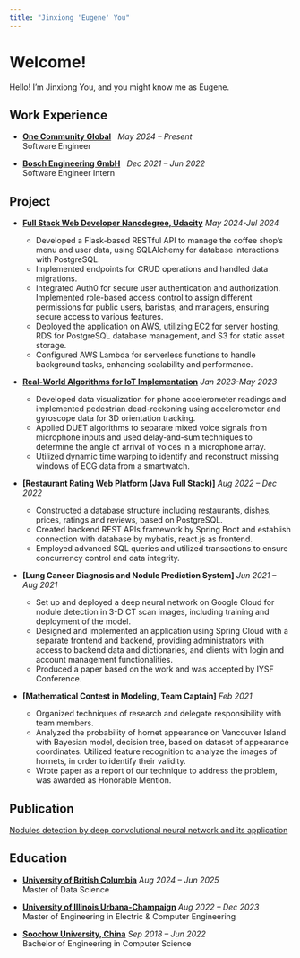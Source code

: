 ```yaml
---
title: "Jinxiong 'Eugene' You"
---
```


# Welcome!

Hello! I'm Jinxiong You, and you might know me as Eugene. 



## Work Experience

- **[One Community Global](https://www.linkedin.com/company/one-community-global/)** &nbsp; *May 2024 – Present*  
Software Engineer

- **[Bosch Engineering GmbH](https://www.linkedin.com/company/bosch-engineering-gmbh/)** &nbsp; *Dec 2021 – Jun 2022*  
Software Engineer Intern



## Project


- **[Full Stack Web Developer Nanodegree, Udacity](#)** *May 2024-Jul 2024*

    - Developed a Flask-based RESTful API to manage the coffee shop's menu and user data, using SQLAlchemy for database interactions with PostgreSQL.
    - Implemented endpoints for CRUD operations and handled data migrations.
    - Integrated Auth0 for secure user authentication and authorization. Implemented role-based access control to assign different permissions for public users, baristas, and managers, ensuring secure access to various features.
    - Deployed the application on AWS, utilizing EC2 for server hosting, RDS for PostgreSQL database management, and S3 for static asset storage.   
    - Configured AWS Lambda for serverless functions to handle background tasks, enhancing scalability and performance.

- **[Real-World Algorithms for IoT Implementation](https://github.com/jinxyou/UIUC-ECE434)** *Jan 2023-May 2023*

    - Developed data visualization for phone accelerometer readings and implemented pedestrian dead-reckoning using accelerometer and gyroscope data for 3D orientation tracking.
    - Applied DUET algorithms to separate mixed voice signals from microphone inputs and used delay-and-sum techniques to determine the angle of arrival of voices in a microphone array.
    - Utilized dynamic time warping to identify and reconstruct missing windows of ECG data from a smartwatch.

- **[Restaurant Rating Web Platform (Java Full Stack)]** *Aug 2022 – Dec 2022*
    - Constructed a database structure including restaurants, dishes, prices, ratings and reviews, based on PostgreSQL.
    - Created backend REST APIs framework by Spring Boot and establish connection with database by mybatis, react.js as frontend.
    - Employed advanced SQL queries and utilized transactions to ensure concurrency control and data integrity.

- **[Lung Cancer Diagnosis and Nodule Prediction System]** *Jun 2021 – Aug 2021*
    - Set up and deployed a deep neural network on Google Cloud for nodule detection in 3-D CT scan images, including training and deployment of the model.
    - Designed and implemented an application using Spring Cloud with a separate frontend and backend, providing administrators with access to backend data and dictionaries, and clients with login and account management functionalities.
    - Produced a paper based on the work and was accepted by IYSF Conference.

- **[Mathematical Contest in Modeling, Team Captain]** *Feb 2021*
    - Organized techniques of research and delegate responsibility with team members.
    - Analyzed the probability of hornet appearance on Vancouver Island with Bayesian model, decision tree, based on dataset of appearance coordinates. Utilized feature recognition to analyze the images of hornets, in order to identify their validity.
    - Wrote paper as a report of our technique to address the problem, was awarded as Honorable Mention.




## Publication

[Nodules detection by deep convolutional neural network and its application](https://github.com/jinxyou/ECE434)



## Education

- **[University of British Columbia](#)** *Aug 2024 – Jun 2025*  
Master of Data Science

- **[University of Illinois Urbana-Champaign](#)** *Aug 2022 – Dec 2023*  
Master of Engineering in Electric & Computer Engineering

- **[Soochow University, China](#)** *Sep 2018 – Jun 2022*  
Bachelor of Engineering in Computer Science



